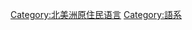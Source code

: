 {{Commonscat|Uto-Aztecan languages}}

[[Category:北美洲原住民语言|Category:北美洲原住民语言]]
[[Category:語系|Category:語系]]